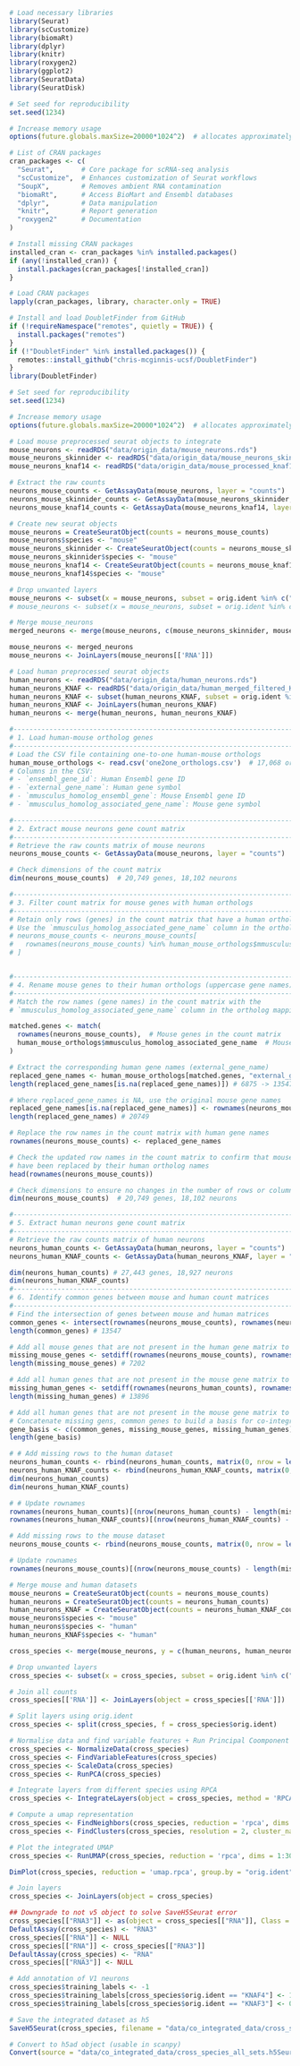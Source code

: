 ```r
# Load necessary libraries
library(Seurat)               
library(scCustomize)          
library(biomaRt)
library(dplyr)
library(knitr)
library(roxygen2)
library(ggplot2)
library(SeuratData)
library(SeuratDisk)

# Set seed for reproducibility
set.seed(1234)

# Increase memory usage
options(future.globals.maxSize=20000*1024^2)  # allocates approximately 20GiB for global variables in future expressions
```

```r
# List of CRAN packages
cran_packages <- c(
  "Seurat",       # Core package for scRNA-seq analysis
  "scCustomize",  # Enhances customization of Seurat workflows
  "SoupX",        # Removes ambient RNA contamination
  "biomaRt",      # Access BioMart and Ensembl databases
  "dplyr",        # Data manipulation
  "knitr",        # Report generation
  "roxygen2"      # Documentation
)

# Install missing CRAN packages
installed_cran <- cran_packages %in% installed.packages()
if (any(!installed_cran)) {
  install.packages(cran_packages[!installed_cran])
}

# Load CRAN packages
lapply(cran_packages, library, character.only = TRUE)

# Install and load DoubletFinder from GitHub
if (!requireNamespace("remotes", quietly = TRUE)) {
  install.packages("remotes")
}
if (!"DoubletFinder" %in% installed.packages()) {
  remotes::install_github("chris-mcginnis-ucsf/DoubletFinder")
}
library(DoubletFinder)

# Set seed for reproducibility
set.seed(1234)

# Increase memory usage
options(future.globals.maxSize=20000*1024^2)  # allocates approximately 20GiB for global variables in future expressions
```
```r
# Load mouse preprocessed seurat objects to integrate
mouse_neurons <- readRDS("data/origin_data/mouse_neurons.rds")
mouse_neurons_skinnider <- readRDS("data/origin_data/mouse_neurons_skinnider.rds")
mouse_neurons_knaf14 <- readRDS("data/origin_data/mouse_processed_knaf14.rds")
```

```r
# Extract the raw counts
neurons_mouse_counts <- GetAssayData(mouse_neurons, layer = "counts")
neurons_mouse_skinnider_counts <- GetAssayData(mouse_neurons_skinnider, layer = "counts")
neurons_mouse_knaf14_counts <- GetAssayData(mouse_neurons_knaf14, layer = "counts")
```


```r
# Create new seurat objects
mouse_neurons = CreateSeuratObject(counts = neurons_mouse_counts)
mouse_neurons$species <- "mouse"
mouse_neurons_skinnider <- CreateSeuratObject(counts = neurons_mouse_skinnider_counts)
mouse_neurons_skinnider$species <- "mouse"
mouse_neurons_knaf14 <- CreateSeuratObject(counts = neurons_mouse_knaf14_counts)
mouse_neurons_knaf14$species <- "mouse"
```

```r
# Drop unwanted layers
mouse_neurons <- subset(x = mouse_neurons, subset = orig.ident %in% c("MATSON", "KATHE", "KNAF3", "KNAF4", "BOUV5"))
# mouse_neurons <- subset(x = mouse_neurons, subset = orig.ident %in% c("KNAF11", "KNAF10", "KNAF9", "KNAF8", "BOUV6", "BOUV7"))
```
```r
# Merge mouse_neurons
merged_neurons <- merge(mouse_neurons, c(mouse_neurons_skinnider, mouse_neurons_knaf14))
```

```r
mouse_neurons <- merged_neurons
mouse_neurons <- JoinLayers(mouse_neurons[['RNA']])
```

```r
# Load human preprocessed seurat objects
human_neurons <- readRDS("data/origin_data/human_neurons.rds")
human_neurons_KNAF <- readRDS("data/origin_data/human_merged_filtered_KNAF.rds")
human_neurons_KNAF <- subset(human_neurons_KNAF, subset = orig.ident %in% c("KNAF12_Humain-P11_NeuN_180325"))
human_neurons_KNAF <- JoinLayers(human_neurons_KNAF)
human_neurons <- merge(human_neurons, human_neurons_KNAF)
```

```r
#-------------------------------------------------------------------------------
# 1. Load human-mouse ortholog genes
#-------------------------------------------------------------------------------
# Load the CSV file containing one-to-one human-mouse orthologs
human_mouse_orthologs <- read.csv('one2one_orthologs.csv')  # 17,068 orthologs
# Columns in the CSV:
# - `ensembl_gene_id`: Human Ensembl gene ID
# - `external_gene_name`: Human gene symbol
# - `mmusculus_homolog_ensembl_gene`: Mouse Ensembl gene ID
# - `mmusculus_homolog_associated_gene_name`: Mouse gene symbol

#-------------------------------------------------------------------------------
# 2. Extract mouse neurons gene count matrix
#-------------------------------------------------------------------------------
# Retrieve the raw counts matrix of mouse neurons
neurons_mouse_counts <- GetAssayData(mouse_neurons, layer = "counts")

# Check dimensions of the count matrix
dim(neurons_mouse_counts)  # 20,749 genes, 18,102 neurons
```	

```r
#-------------------------------------------------------------------------------
# 3. Filter count matrix for mouse genes with human orthologs
#-------------------------------------------------------------------------------
# Retain only rows (genes) in the count matrix that have a human ortholog
# Use the `mmusculus_homolog_associated_gene_name` column in the ortholog mapping
# neurons_mouse_counts <- neurons_mouse_counts[
#   rownames(neurons_mouse_counts) %in% human_mouse_orthologs$mmusculus_homolog_associated_gene_name, 
# ]


#-------------------------------------------------------------------------------
# 4. Rename mouse genes to their human orthologs (uppercase gene names)
#-------------------------------------------------------------------------------
# Match the row names (gene names) in the count matrix with the
# `mmusculus_homolog_associated_gene_name` column in the ortholog mapping.

matched.genes <- match(
  rownames(neurons_mouse_counts),  # Mouse genes in the count matrix
  human_mouse_orthologs$mmusculus_homolog_associated_gene_name  # Mouse genes in the ortholog mapping
)
```

```r
# Extract the corresponding human gene names (external_gene_name)
replaced_gene_names <- human_mouse_orthologs[matched.genes, "external_gene_name"]
length(replaced_gene_names[is.na(replaced_gene_names)]) # 6875 -> 13547 matched genes
```

```r
# Where replaced_gene_names is NA, use the original mouse gene names
replaced_gene_names[is.na(replaced_gene_names)] <- rownames(neurons_mouse_counts)[is.na(replaced_gene_names)]
length(replaced_gene_names) # 20749
```

```r
# Replace the row names in the count matrix with human gene names
rownames(neurons_mouse_counts) <- replaced_gene_names

# Check the updated row names in the count matrix to confirm that mouse gene names
# have been replaced by their human ortholog names
head(rownames(neurons_mouse_counts))

# Check dimensions to ensure no changes in the number of rows or columns
dim(neurons_mouse_counts)  # 20,749 genes, 18,102 neurons
```	

```r
#-------------------------------------------------------------------------------
# 5. Extract human neurons gene count matrix
#------------------------------------------------------------------------------- 
# Retrieve the raw counts matrix of human neurons
neurons_human_counts <- GetAssayData(human_neurons, layer = "counts")
neurons_human_KNAF_counts <- GetAssayData(human_neurons_KNAF, layer = "counts")
```

```r
dim(neurons_human_counts) # 27,443 genes, 18,927 neurons
dim(neurons_human_KNAF_counts)
#-------------------------------------------------------------------------------
# 6. Identify common genes between mouse and human count matrices
#-------------------------------------------------------------------------------
# Find the intersection of genes between mouse and human matrices
common_genes <- intersect(rownames(neurons_mouse_counts), rownames(neurons_human_counts))
length(common_genes) # 13547
```

```r
# Add all mouse genes that are not present in the human gene matrix to the human data with 0 counts
missing_mouse_genes <- setdiff(rownames(neurons_mouse_counts), rownames(neurons_human_counts))
length(missing_mouse_genes) # 7202

# Add all human genes that are not present in the mouse gene matrix to the mouse data with 0 counts
missing_human_genes <- setdiff(rownames(neurons_human_counts), rownames(neurons_mouse_counts))
length(missing_human_genes) # 13896
```

```r
# Add all human genes that are not present in the mouse gene matrix to the mouse data with 0 counts
# Concatenate missing gens, common genes to build a basis for co-integration
gene_basis <- c(common_genes, missing_mouse_genes, missing_human_genes)
length(gene_basis)
```

```r
# # Add missing rows to the human dataset 
neurons_human_counts <- rbind(neurons_human_counts, matrix(0, nrow = length(missing_mouse_genes), ncol = ncol(neurons_human_counts)))
neurons_human_KNAF_counts <- rbind(neurons_human_KNAF_counts, matrix(0, nrow = length(missing_mouse_genes), ncol = ncol(neurons_human_KNAF_counts)))
dim(neurons_human_counts)
dim(neurons_human_KNAF_counts)
```

```r
# # Update rownames 
rownames(neurons_human_counts)[(nrow(neurons_human_counts) - length(missing_mouse_genes) + 1):nrow(neurons_human_counts)] <- missing_mouse_genes
rownames(neurons_human_KNAF_counts)[(nrow(neurons_human_KNAF_counts) - length(missing_mouse_genes) + 1):nrow(neurons_human_KNAF_counts)] <- missing_mouse_genes
```

```r
# Add missing rows to the mouse dataset
neurons_mouse_counts <- rbind(neurons_mouse_counts, matrix(0, nrow = length(missing_human_genes), ncol = ncol(neurons_mouse_counts)))

# Update rownames
rownames(neurons_mouse_counts)[(nrow(neurons_mouse_counts) - length(missing_human_genes) + 1):nrow(neurons_mouse_counts)] <- missing_human_genes
```
```r
# Merge mouse and human datasets
mouse_neurons = CreateSeuratObject(counts = neurons_mouse_counts)
human_neurons = CreateSeuratObject(counts = neurons_human_counts)
human_neurons_KNAF = CreateSeuratObject(counts = neurons_human_KNAF_counts)
mouse_neurons$species <- "mouse"
human_neurons$species <- "human"
human_neurons_KNAF$species <- "human"
```

```r
cross_species <- merge(mouse_neurons, y = c(human_neurons, human_neurons_KNAF))
```

```r
# Drop unwanted layers
cross_species <- subset(x = cross_species, subset = orig.ident %in% c("YADAV", "ZHANG", "KNAF11", "KNAF10", "KNAF9", "KNAF8", "KNAF3", "KNAF4", "KNAF12_Humain-P11_NeuN_180325","MATSON", "KATHE", "GSE7474501", "GSM7474503", "KNAF14", "BOUV5"))
```

```r
# Join all counts
cross_species[['RNA']] <- JoinLayers(object = cross_species[['RNA']])
```

```r
# Split layers using orig.ident
cross_species <- split(cross_species, f = cross_species$orig.ident)
```

```r
# Normalise data and find variable features + Run Principal Coomponent analysis
cross_species <- NormalizeData(cross_species)
cross_species <- FindVariableFeatures(cross_species)
cross_species <- ScaleData(cross_species)
cross_species <- RunPCA(cross_species)
```

```r
# Integrate layers from different species using RPCA
cross_species <- IntegrateLayers(object = cross_species, method = 'RPCAIntegration', orig.reduction = 'pca', new.reduction = 'rpca', verbose = TRUE, k.weight = 80)
```

```r
# Compute a umap representation
cross_species <- FindNeighbors(cross_species, reduction = 'rpca', dims = 1:30)
cross_species <- FindClusters(cross_species, resolution = 2, cluster_names = 'rpca_clusters')

# Plot the integrated UMAP
cross_species <- RunUMAP(cross_species, reduction = 'rpca', dims = 1:30, reduction.name = 'umap.rpca')
```

```r
DimPlot(cross_species, reduction = 'umap.rpca', group.by = "orig.ident")
```

```r
# Join layers
cross_species <- JoinLayers(object = cross_species)
```

```r
## Downgrade to not v5 object to solve SaveH5Seurat error
cross_species[["RNA3"]] <- as(object = cross_species[["RNA"]], Class = "Assay")
DefaultAssay(cross_species) <- "RNA3"
cross_species[["RNA"]] <- NULL
cross_species[["RNA"]] <- cross_species[["RNA3"]]
DefaultAssay(cross_species) <- "RNA"
cross_species[["RNA3"]] <- NULL
```

```r
# Add annotation of V1 neurons
cross_species$training_labels <- -1
cross_species$training_labels[cross_species$orig.ident == "KNAF4"] <- 1
cross_species$training_labels[cross_species$orig.ident == "KNAF3"] <- 0
```

```r
# Save the integrated dataset as h5
SaveH5Seurat(cross_species, filename = "data/co_integrated_data/cross_species_all_sets.h5Seurat", overwrite = TRUE)

```	

```r
# Convert to h5ad object (usable in scanpy)
Convert(source = "data/co_integrated_data/cross_species_all_sets.h5Seurat", dest = "data/co_integrated_data/cross_species_all_sets.h5ad", overwrite = TRUE)
```	

